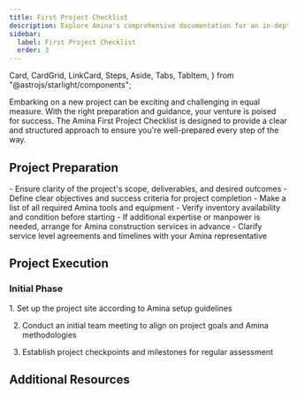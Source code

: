 ```yaml
---
title: First Project Checklist
description: Explore Amina's comprehensive documentation for an in-depth look at our premium tools and construction services. 
sidebar:
  label: First Project Checklist
  order: 3
---
```

  Card,
  CardGrid,
  LinkCard,
  Steps,
  Aside,
  Tabs,
  TabItem,
} from "@astrojs/starlight/components";

Embarking on a new project can be exciting and challenging in equal measure. With the right preparation and guidance, your venture is poised for success. The Amina First Project Checklist is designed to provide a clear and structured approach to ensure you're well-prepared every step of the way.

## Project Preparation

<CardGrid>
  <Card title="Scope and Objectives">
    - Ensure clarity of the project's scope, deliverables, and desired outcomes
    - Define clear objectives and success criteria for project completion
  </Card>
  <Card title="Tools and Equipment">
    - Make a list of all required Amina tools and equipment
    - Verify inventory availability and condition before starting
  </Card>
  <Card title="Arranging Services">
    - If additional expertise or manpower is needed, arrange for Amina construction services in advance
    - Clarify service level agreements and timelines with your Amina representative
  </Card>
</CardGrid>

## Project Execution
### Initial Phase
<Steps>
1. Set up the project site according to Amina setup guidelines

2. Conduct an initial team meeting to align on project goals and Amina methodologies

3. Establish project checkpoints and milestones for regular assessment
</Steps>


## Additional Resources
<CardGrid>
<LinkCard
  title="Detailed Guides"
  description="Access in-depth documentation and user manuals for Amina tools and services."
  href="/guides/getting-started"
/>
<LinkCard
  title="Support Contacts"
  description="Keep handy the contact details for Amina support, available for assistance throughout your project."
  href="/guides/getting-started"
/>
<LinkCard
  title="Advanced Learning"
  description="Explore further educational resources provided by Amina to refine your skills and knowledge base."
  href="/guides/getting-started"
/>
</CardGrid>
